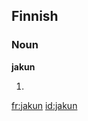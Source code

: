 ==Finnish==

===Noun===
'''jakun'''

# {{fi-form of|jakku|type=noun|case=genitive|pl=singular}}

[[fr:jakun]]
[[id:jakun]]